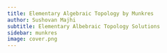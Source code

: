 ```yaml
---
title: Elementary Algebraic Topology by Munkres
author: Sushovan Majhi
subtitle: Elementary Albebraic Topology Solutions
sidebar: munkres
image: cover.png
---
```


